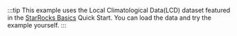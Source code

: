 ---
---

:::tip
This example uses the Local Climatological Data(LCD) dataset featured in the [StarRocks Basics](/quick_start/shared-nothing.md) Quick Start. You can load the data and try the example yourself.
:::

